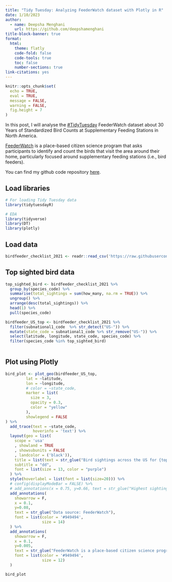```yaml
---
title: "Tidy Tuesday: Analyzing FeederWatch dataset with Plotly in R"
date: 1/10/2023
author:
  - name: Deepsha Menghani 
    url: https://github.com/deepshamenghani
title-block-banner: true
format:
  html:
    theme: flatly
    code-fold: false
    code-tools: true
    toc: false
    number-sections: true
link-citations: yes
---
```

```r
knitr::opts_chunk$set(
  echo = TRUE,
  eval = TRUE,
  message = FALSE,
  warning = FALSE,
  fig.height = 7
)
```

In this post, I will analyse the [#TidyTuesday](https://github.com/rfordatascience/tidytuesday/tree/master/) FeederWatch dataset about 30 Years of Standardized Bird Counts at Supplementary Feeding Stations in North America.

[FeederWatch](https://www.frontiersin.org/articles/10.3389/fevo.2021.619682/full) is a place-based citizen science program that asks participants to identify and count the birds that visit the area around their home, particularly focused around supplementary feeding stations (i.e., bird feeders). 

::: callout-tip
You can find my github code repository [here](https://github.com/deepshamenghani/tidytuesday/tree/master/2023/Week2_birdfeeder).
:::

## Load libraries

```r

# For loading Tidy Tuesday data
library(tidytuesdayR)

# EDA
library(tidyverse)
library(DT)
library(plotly)


```

## Load data

```r
birdfeeder_checklist_2021 <- readr::read_csv('https://raw.githubusercontent.com/rfordatascience/tidytuesday/master/data/2023/2023-01-10/PFW_2021_public.csv')

```

## Top sighted bird data

```r
top_sighted_bird <- birdfeeder_checklist_2021 %>% 
  group_by(species_code) %>% 
  summarise(total_sightings = sum(how_many, na.rm = TRUE)) %>% 
  ungroup() %>% 
  arrange(desc(total_sightings)) %>% 
  head(1) %>%
  pull(species_code)

```

```r
birdfeeder_US_top <- birdfeeder_checklist_2021 %>% 
  filter(subnational1_code  %>% str_detect("US-")) %>% 
  mutate(state_code = subnational1_code %>% str_remove("US-")) %>% 
  select(latitude, longitude, state_code, species_code) %>% 
  filter(species_code %in% top_sighted_bird)
    
```

## Plot using Plotly

```r

bird_plot <- plot_geo(birdfeeder_US_top,
         lat = ~latitude,
         lon = ~longitude,
         # color = ~state_code,
         marker = list(
           size = 3, 
           opacity = 0.3,
           color = "yellow"
         ),
         showlegend = FALSE
) %>% 
  add_trace(text = ~state_code,
            hoverinfo = 'text') %>% 
  layout(geo = list(
    scope = 'usa'
    , showland = TRUE
    , showsubunits = FALSE
    , landcolor = ('black')), 
    title = list(text = str_glue("Bird sightings across the US for {top_sighted_bird} \n Nov, 2020 to Apr, 2021"), y = 0.95, x = 0.5, xanchor = 'center', yanchor =  'top'),
    subtitle = "dd",
    font = list(size = 13, color = "purple")
  ) %>% 
  style(hoverlabel = list(font = list(size=20))) %>% 
  # config(displayModeBar = FALSE) %>%
  # add_annotations(x = 0.75, y=0.66, text = str_glue("Highest sightings\nNY"), ax = 5, ay = -80, font = list(size = 14)) %>% 
  add_annotations(
    showarrow = F,
    x = 0.1,
    y=0.08,
    text = str_glue("Data source: FeederWatch"),
    font = list(color = '#949494',
                size = 14)
  ) %>% 
  add_annotations(
    showarrow = F,
    x = 0.1,
    y=0.005,
    text = str_glue("FeederWatch is a place-based citizen science program that asks participants \nto identify and count the birds that visit the area around their home.    "),
    font = list(color = '#949494',
                size = 12)
  )

bird_plot
```



